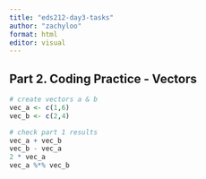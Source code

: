 ```yaml
---
title: "eds212-day3-tasks"
author: "zachyloo"
format: html
editor: visual
---
```


## Part 2. Coding Practice - Vectors

```r
# create vectors a & b
vec_a <- c(1,6)
vec_b <- c(2,4)

# check part 1 results
vec_a + vec_b
vec_b - vec_a
2 * vec_a
vec_a %*% vec_b
```
